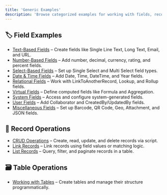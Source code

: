 ```yaml
---
title: 'Generic Examples'
description: 'Browse categorized examples for working with fields, records, and tables in NocoDB scripting.'
---
```


## 🏷️ Field Examples

- [Text-Based Fields](/docs/scripts/examples/demo/field-text-based) – Create fields like Single Line Text, Long Text, Email, and URL.
- [Number-Based Fields](/docs/scripts/examples/demo/field-number-based) – Add number, decimal, currency, rating, and percent fields.
- [Select-Based Fields](/docs/scripts/examples/demo/field-select-based) – Set up Single Select and Multi Select field types.
- [Date & Time Fields](/docs/scripts/examples/demo/field-date-time) – Add Date, Time, DateTime, and Year fields.
- [Relational Fields](/docs/scripts/examples/demo/field-relational) – Work with LinkToAnotherRecord, Lookup, and Rollup fields.
- [Virtual Fields](/docs/scripts/examples/demo/field-virtual) – Define computed fields like Formula and Aggregation.
- [System Fields](/docs/scripts/examples/demo/field-system) – Access and configure system-generated fields.
- [User Fields](/docs/scripts/examples/demo/field-user) – Add Collaborator and CreatedBy/UpdatedBy fields.
- [Miscellaneous Fields](/docs/scripts/examples/demo/field-miscellaneous) – Set up Barcode, QR Code, Geo, Attachment, and JSON fields.

## 📄 Record Operations

- [CRUD Operations](/docs/scripts/examples/demo/records-CRUD) – Create, read, update, and delete records via script.
- [Link Records](/docs/scripts/examples/demo/records-link) – Link records using field values or matching logic.
- [List Records](/docs/scripts/examples/demo/records-list) – Query, filter, and paginate records in a table.

## 🗃️ Table Operations

- [Working with Tables](/docs/scripts/examples/demo/table-operations) – Create tables and manage their structure programmatically.
